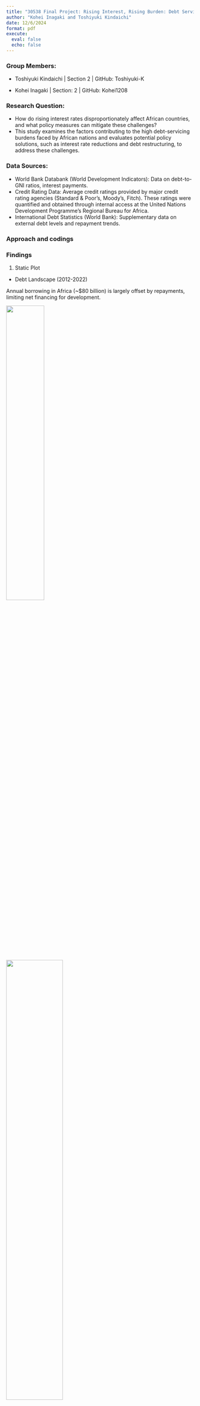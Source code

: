 ---
title: "30538 Final Project: Rising Interest, Rising Burden: Debt Service Challenges in Africa"
author: "Kohei Inagaki and Toshiyuki Kindaichi" 
date: 12/6/2024
format: pdf
execute:
  eval: false
  echo: false
---

### Group Members:
* Toshiyuki Kindaichi | Section 2 | GitHub: Toshiyuki-K

* Kohei Inagaki | Section: 2 | GitHub: Kohei1208

### Research Question:
* How do rising interest rates disproportionately affect African countries, and what policy measures can mitigate these challenges?
* This study examines the factors contributing to the high debt-servicing burdens faced by African nations and evaluates potential policy solutions, such as interest rate reductions and debt restructuring, to address these challenges.

### Data Sources:
* World Bank Databank (World Development Indicators): Data on debt-to-GNI ratios, interest payments.
* Credit Rating Data: Average credit ratings provided by major credit rating agencies (Standard & Poor's, Moody's, Fitch). These ratings were quantified and obtained through internal access at the United Nations Development Programme's Regional Bureau for Africa.
* International Debt Statistics (World Bank): Supplementary data on external debt levels and repayment trends.

### Approach and codings

### Findings
1. Static Plot

* Debt Landscape (2012-2022)

Annual borrowing in Africa (~$80 billion) is largely offset by repayments, limiting net financing for development.

![](pictures/1_Debt_1.png){width=45% fig-align="left"} 
![](pictures/2_Debt_2.png){width=55% fig-align="right"}

* Interest Payments on External Debt (2022):

Countries such as Somalia, Mozambique, Angola, and Zambia experience the heaviest burdens (>5% of GNI), driven by factors including political instability and reliance on commodity exports.

North African nations, benefiting from oil wealth, generally have lower burdens, highlighting disparities within the continent.

![](pictures/3_map.png){width=30% fig-align="left"} 
![](pictures/4_individual_example_senegal.png){width=50% fig-align="right"}

2. Dynamic Analysis (Shiny App)

* Weighted Average Interest Rates

African countries face a significantly higher average (1.95%) compared to non-African emerging markets (1.55%).

* Credit Rating Comparison: 

Within the same credit ratings, African countries consistently pay higher interest rates. For instance, BB-rated African countries face rates near 3%, compared to just over 1% for non-African peers.

![](pictures/5_app.png){width=60% fig-align="center"} 

### Policy Recommendations
* Debt Restructuring and Rate Reductions: Alleviate financial burdens and allow reallocation of funds toward infrastructure and economic development.
* Targeted Support: International institutions should prioritize Sub-Saharan Africa in their debt relief initiatives, considering the region’s unique challenges.

### Challenges
* Data Availability: Inconsistent macro economic data across African countries.
* Analytical Complexity: Difficulty in isolating the effects of external factors, such as commodity price fluctuations and geopolitical issues.

### Future Research
* Investigate the relationship between governance indicators and debt-servicing outcomes.
* Conduct case studies on successful debt restructuring in Africa.
* Expand the analysis to include other regions, such as Latin America or Southeast Asia, for comparative insights.

